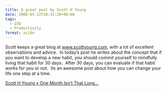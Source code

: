```yaml
---
title: A great post by Scott H Young
date: 2008-05-22T10:32:20+00:00
tags:
  - GTD
  - Productivity
format: aside
---
```

Scott keeps a great blog at www.scottyoung.com, with a lot of excellent observations and advice.&nbsp; In today&#8217;s post he writes about the concept that if you want to develop a new habit, you should commit yourself to mindfully living that habit for 30 days.&nbsp; After 30 days, you can evaluate if that habit works for you or not.&nbsp; Its an awesome post about how you can change your life one step at a time.

[Scott H Young &raquo; One Month Isn&rsquo;t That Long&hellip;](http://www.scotthyoung.com/blog/2008/05/22/one-month-isnt-that-long/)
